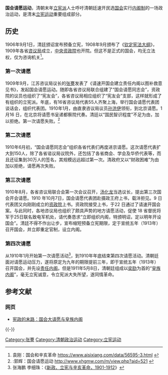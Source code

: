 '''国会请愿运动'''，清朝末年[[立宪派|立宪派]]人士呼吁清朝廷速开民选[[国会|国会]]实行[[内阁制|内阁制]]的一场政治运动，是清末[[立宪运动|立宪运动]]重要组成部分。

==历史==
1906年9月1日，清廷颁诏宣布预备立宪，1908年9月颁布了《[[钦定宪法大纲|钦定宪法大纲]]》，1909年各省[[咨议局|咨议局]]成立，[[中央资政院|中央资政院]]也开院。但这不是正式的国会，均无立法权，仅为咨询机关<ref>袁刚：国会和辛亥革命 https://www.aisixiang.com/data/56595-3.html {{Wayback|url=https://www.aisixiang.com/data/56595-3.html |date=20150324055800 }}</ref>。
===第一次请愿===
1909年9月，江苏咨议局议长的[[张謇|张謇]]发表了《请速开国会建立责任内阁以图补救意见书》，发起国会请愿运动。随即各省咨议局联合组建了“国会请愿同志会”，资政院的议员也组织了“宪友会”，各省咨议局相应组织了“宪友会”支部，这样就形成了有组织的立宪派。年底，有16省咨议局代表55人齐聚上海，举行国会请愿代表团谈话会，组织代表团。1910年1月，由直隶咨议局议员[[孙洪伊|孙洪伊]]领衔，到北京请愿。1 月16 日，在北京将请愿书呈递都察院代奏。清廷以“国民智识程度”不足为由，加以拒绝。第一次请愿失败。<ref>:郭辉：国会请愿运动 http://www.xhgmw.com/m/view.php?aid=521 {{Wayback|url=http://www.xhgmw.com/m/view.php?aid=521 |date=20220113093118 }}</ref>
===第二次请愿===
1910年6月初，“国会请愿同志会”组织各省代表们再度进京请愿。这次请愿代表扩大到150人，除了各省谘议局议院外，还包括了各省商会、学会及华侨代表等，而且还征集到30万人的签名，其规模远远超过第一次。清政府又以“财政困难”为由加以拒绝，请愿再次失败。
===第三次请愿===
1910年8月，各省咨议局联合会第一次会议召开，[[汤化龙|汤化龙]]当选议长，提出第三次国会开会请愿。1910 年10月7日，国会请愿代表团赴摄政王府上书，载沣拒见。9 日代表团又向刚刚成立的[[资政院|资政院]]上书。资政院接受上书，于22 日通过了请速开国会案。与此同时，各地咨议局也组织了颇具声势的地方请愿活动，促使 18 省督抚将军于25日联名致电军机处，请代奏恳求“立即组织内阁，特颁明诏，定以明年开设国会”。清廷不得不作出让步，宣布缩短预备立宪期限，定于宣统五年（1913年）召开国会，并立即重定官制，设立内阁。
===第四次请愿===
从1910年1月开始第一次请愿活动<ref>张海鹏 李细珠：《[http://huaibiancaotang.fyfz.cn/blog/huaibiancaotang/index.aspx?blogid=458678 新政、立宪与辛亥革命，1901-1912]{{dead link|date=2017年12月 |bot=InternetArchiveBot |fix-attempted=yes }}》</ref>，到1910年年底结束第四次请愿活动。清朝廷面对请愿运动压力，遂将原定为九年的期限提前三年，即于宣统五年（1913年）召开国会，并先设[[责任内阁|责任内阁]]。但是1911年5月8日，清朝廷组成以[[奕劻|奕劻]]为首的“[[皇族内阁|皇族内阁]]”，毫无立宪诚意，令立宪派大失所望，遂同情革命。

== 参考文献 ==
{{Reflist}}

=== 网页 ===
* [http://vip.book.sina.com.cn/book/chapter_57162_48175.html 宪政的末路：国会大请愿与皇族内阁] {{Wayback|url=http://vip.book.sina.com.cn/book/chapter_57162_48175.html |date=20190803073603 }}

{{-}}
{{清朝歷史事件}}
[[Category:张謇|Category:张謇]]
[[Category:清朝政治运动|Category:清朝政治运动]]
[[Category:立宪运动|Category:立宪运动]]